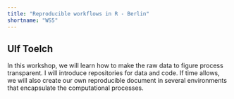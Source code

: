 ```yaml
---
title: "Reproducible workflows in R - Berlin"
shortname: "WS5"
---
```


## Ulf Toelch

In this workshop, we will learn how to make the raw data to figure process transparent. I will introduce repositories for data and code. If time allows, we will also create our own reproducible document in several environments that encapsulate the computational processes.


